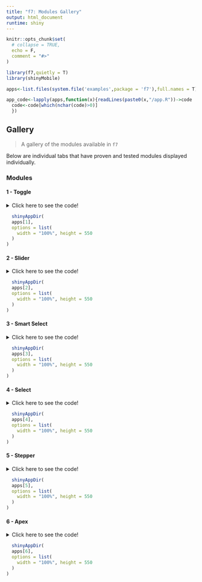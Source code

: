 ```yaml
---
title: "f7: Modules Gallery"
output: html_document
runtime: shiny
---
```


```r
knitr::opts_chunk$set(
  # collapse = TRUE,
  echo = F,
  comment = "#>"
)

library(f7,quietly = T)
library(shinyMobile)

apps<-list.files(system.file('examples',package = 'f7'),full.names = T)

app_code<-lapply(apps,function(x){readLines(paste0(x,"/app.R"))->code
  code<-code[which(nchar(code)>0)]
  })

```

## Gallery  
  
> A gallery of the modules available in `f7`    
  
Below are individual tabs that have proven and tested modules displayed individually.  

### Modules {.tabset}  


#### 1 - Toggle  
<details>
  <summary>Click here to see the code!</summary>  
```{}
`r paste0(sapply(app_code[[1]],function(x) as.character(x)),collapse="\n")`  
```
</details>   

```r
  shinyAppDir(
  apps[1],
  options = list(
    width = "100%", height = 550
  )
)
```


#### 2 - Slider  
<details>
  <summary>Click here to see the code!</summary>  
```{}
`r paste0(sapply(app_code[[2]],function(x) as.character(x)),collapse="\n")`  
```
</details>   

```r
  shinyAppDir(
  apps[2],
  options = list(
    width = "100%", height = 550
  )
)
```

#### 3 - Smart Select  
<details>
  <summary>Click here to see the code!</summary>  
```{}
`r paste0(sapply(app_code[[3]],function(x) as.character(x)),collapse="\n")`  
```
</details>   

```r
  shinyAppDir(
  apps[3],
  options = list(
    width = "100%", height = 550
  )
)
```

#### 4 - Select  
<details>
  <summary>Click here to see the code!</summary>  
```{}
`r paste0(sapply(app_code[[4]],function(x) as.character(x)),collapse="\n")`  
```
</details>   

```r
  shinyAppDir(
  apps[4],
  options = list(
    width = "100%", height = 550
  )
)
```

#### 5 - Stepper  
<details>
  <summary>Click here to see the code!</summary>  
```{}
`r paste0(sapply(app_code[[5]],function(x) as.character(x)),collapse="\n")`  
```
</details>   

```r
  shinyAppDir(
  apps[5],
  options = list(
    width = "100%", height = 550
  )
)
```

#### 6 - Apex  
<details>
  <summary>Click here to see the code!</summary>  
```{}
`r paste0(sapply(app_code[[6]],function(x) as.character(x)),collapse="\n")`  
```
</details>   

```r
  shinyAppDir(
  apps[6],
  options = list(
    width = "100%", height = 550
  )
)
```
